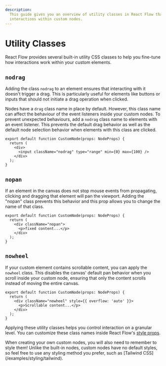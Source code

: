 ```yaml
---
description:
  This guide gives you an overview of utility classes in React Flow that help you control
  interactions within custom nodes.
---
```


# Utility Classes

React Flow provides several built-in utility CSS classes to help you fine-tune how
interactions work within your custom elements.

## `nodrag`

Adding the class `nodrag` to an element ensures that interacting with it doesn't trigger a
drag. This is particularly useful for elements like buttons or inputs that should not
initiate a drag operation when clicked.

Nodes have a `drag` class name in place by default. However, this class name can affect
the behaviour of the event listeners inside your custom nodes. To prevent unexpected
behaviours, add a `nodrag` class name to elements with an event listener. This prevents
the default drag behavior as well as the default node selection behavior when elements
with this class are clicked.

```tsx
export default function CustomNode(props: NodeProps) {
  return (
    <div>
      <input className="nodrag" type="range" min={0} max={100} />
    </div>
  );
}
```

## `nopan`

If an element in the canvas does not stop mouse events from propagating, clicking and
dragging that element will pan the viewport. Adding the "nopan" class prevents this
behavior and this prop allows you to change the name of that class.

```tsx
export default function CustomNode(props: NodeProps) {
  return (
    <div className="nopan">
      <p>fixed content...</p>
    </div>
  );
}
```

## `nowheel`

If your custom element contains scrollable content, you can apply the `nowheel` class.
This disables the canvas' default pan behavior when you scroll inside your custom node,
ensuring that only the content scrolls instead of moving the entire canvas.

```tsx
export default function CustomNode(props: NodeProps) {
  return (
    <div className="nowheel" style={{ overflow: 'auto' }}>
      <p>Scrollable content...</p>
    </div>
  );
}
```

Applying these utility classes helps you control interaction on a granular level. You can
customize these class names inside React Flow's
[style props](/api-reference/react-flow/#style-props).

<Callout type="info">
  When creating your own custom nodes, you will also need to remember to style them!
  Unlike the built-in nodes, custom nodes have no default styles, so feel free to use any
  styling method you prefer, such as [Tailwind CSS](/examples/styling/tailwind).
</Callout>
